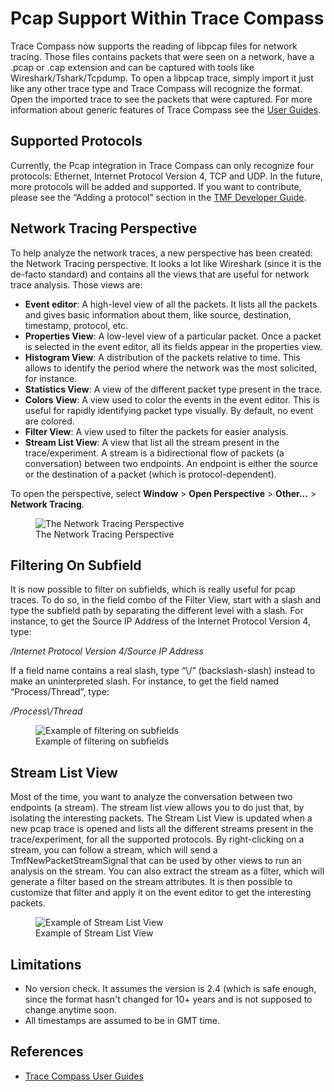= Pcap Support Within Trace Compass =

Trace Compass now supports the reading of libpcap files for network tracing. Those files contains packets that were seen on a network, have a .pcap or .cap extension and can be captured with tools like Wireshark/Tshark/Tcpdump. To open a libpcap trace, simply import it just like any other trace type and Trace Compass will recognize the format. Open the imported trace to see the packets that were captured. For more information about generic features of Trace Compass see the [https://wiki.eclipse.org/index.php/Trace_Compass#User_Guides User Guides].

== Supported Protocols ==

Currently, the Pcap integration in Trace Compass can only recognize four protocols: Ethernet, Internet Protocol Version 4, TCP and UDP. In the future, more protocols will be added and supported. If you want to contribute, please see the “Adding a protocol” section in the [https://wiki.eclipse.org/index.php/Trace_Compass#User_Guides TMF Developer Guide].

== Network Tracing Perspective ==

To help analyze the network traces, a new perspective has been created: the Network Tracing perspective. It looks a lot like Wireshark (since it is the de-facto standard) and contains all the views that are useful for network trace analysis. Those views are:
* '''Event editor''': A high-level view of all the packets. It lists all the packets and gives basic information about them, like source, destination, timestamp, protocol, etc.
* '''Properties View''': A low-level view of a particular packet. Once a packet is selected in the event editor, all its fields appear in the properties view.
* '''Histogram View''': A distribution of the packets relative to time. This allows to identify the period where the network was the most solicited, for instance.
* '''Statistics View''': A view of the different packet type present in the trace.
* '''Colors View''': A view used to color the events in the event editor. This is useful for rapidly identifying packet type visually. By default, no event are colored.
* '''Filter View''': A view used to filter the packets for easier analysis.
* '''Stream List View''': A view that list all the stream present in the trace/experiment. A stream is a bidirectional flow of packets (a conversation) between two endpoints. An endpoint is either the source or the destination of a packet (which is protocol-dependent).

To open the perspective, select '''Window''' > '''Open Perspective''' > '''Other...''' > '''Network Tracing'''.

[[Image:images/networkTracingPerspective.png|The Network Tracing Perspective]]

== Filtering On Subfield ==

It is now possible to filter on subfields, which is really useful for pcap traces. To do so, in the field combo of the Filter View, start with a slash and type the subfield path by separating the different level with a slash. For instance, to get the Source IP Address of the Internet Protocol Version 4, type:

''/Internet Protocol Version 4/Source IP Address''

If a field name contains a real slash, type “\/” (backslash-slash) instead to make an uninterpreted slash. For instance, to get the field named “Process/Thread”, type:

''/Process\/Thread''

[[Image:images/subfieldFiltering.png|Example of filtering on subfields]]

== Stream List View ==

Most of the time, you want to analyze the conversation between two endpoints (a stream). The stream list view allows you to do just that, by isolating the interesting packets. The Stream List View is updated when a new pcap trace is opened and lists all the different streams present in the trace/experiment, for all the supported protocols. By right-clicking on a stream, you can follow a stream, which will send a TmfNewPacketStreamSignal that can be used by other views to run an analysis on the stream. You can also extract the stream as a filter, which will generate a filter based on the stream attributes. It is then possible to customize that filter and apply it on the event editor to get the interesting packets.

[[Image:images/streamListView.png|Example of Stream List View]]

== Limitations ==

* No version check. It assumes the version is 2.4 (which is safe enough, since the format hasn't changed for 10+ years and is not supposed to change anytime soon.
* All timestamps are assumed to be in GMT time.

== References ==

* [https://wiki.eclipse.org/index.php/Trace_Compass#User_Guides Trace Compass User Guides]
